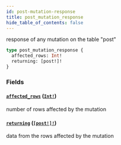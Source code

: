```yaml
---
id: post-mutation-response
title: post_mutation_response
hide_table_of_contents: false
---
```


response of any mutation on the table "post"

```graphql
type post_mutation_response {
  affected_rows: Int!
  returning: [post!]!
}
```

### Fields

#### [`affected_rows`](#) ([`Int!`](../scalars/int))

number of rows affected by the mutation

#### [`returning`](#) ([`[post!]!`](../objects/post))

data from the rows affected by the mutation
